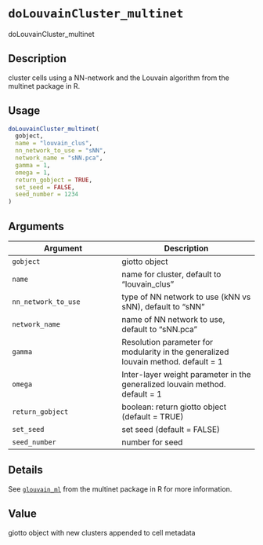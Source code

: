 # `doLouvainCluster_multinet`

doLouvainCluster_multinet


## Description

cluster cells using a NN-network and the Louvain algorithm from the multinet package in R.


## Usage

```r
doLouvainCluster_multinet(
  gobject,
  name = "louvain_clus",
  nn_network_to_use = "sNN",
  network_name = "sNN.pca",
  gamma = 1,
  omega = 1,
  return_gobject = TRUE,
  set_seed = FALSE,
  seed_number = 1234
)
```


## Arguments

Argument      |Description
------------- |----------------
`gobject`     |     giotto object
`name`     |     name for cluster, default to "louvain_clus"
`nn_network_to_use`     |     type of NN network to use (kNN vs sNN), default to "sNN"
`network_name`     |     name of NN network to use, default to "sNN.pca"
`gamma`     |     Resolution parameter for modularity in the generalized louvain method. default  = 1
`omega`     |     Inter-layer weight parameter in the generalized louvain method. default = 1
`return_gobject`     |     boolean: return giotto object (default = TRUE)
`set_seed`     |     set seed (default = FALSE)
`seed_number`     |     number for seed


## Details

See [`glouvain_ml`](#glouvainml) from the multinet package in R for
 more information.


## Value

giotto object with new clusters appended to cell metadata


